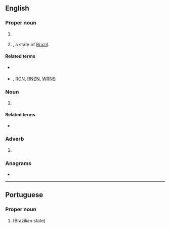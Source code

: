 {{also|rn|Rn}}
==English==

===Proper noun===
{{en-proper noun}}

# {{lb|en|UK|military|nautical}} {{initialism of|en|Royal Navy}}
# {{abbreviation of|en|Rio Grande do Norte|nodot=1}}, a state of [[Brazil]].

====Related terms====
* {{sense|UK military}} {{l|en|RAF}}
* {{sense|UK military}} {{l|en|RAN}}, [[RCN]], [[RNZN]], [[WRNS]]

===Noun===
{{en-noun}}

# {{lb|en|healthcare}} {{initialism of|en|[[registered nurse]]|dot=;}} {{n-g|also {{m|en|R.N.}}}}

====Related terms====
* {{sense|registered nurse}} {{l|en|LPN}}

===Adverb===
{{en-adv|-}}

# {{lb|en|informal|internet slang|text messaging}} {{abbreviation of|en|right now}}
#: {{ux|en|I'm so tired '''RN'''}}

===Anagrams===
* {{anagrams|en|a=nr|NR|nr}}

----

==Portuguese==

===Proper noun===
{{pt-proper noun|m}}

# {{abbreviation of|pt|Rio Grande do Norte|nodot=1}} (Brazilian state)